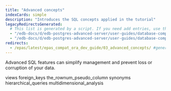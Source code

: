 ```yaml
---
title: "Advanced concepts"
indexCards: simple
description: "Introduces the SQL concepts applied in the tutorial"
legacyRedirectsGenerated:
  # This list is generated by a script. If you need add entries, use the `legacyRedirects` key.
  - "/edb-docs/d/edb-postgres-advanced-server/user-guides/database-compatibility-for-oracle-developers-guide/9.6/Database_Compatibility_for_Oracle_Developers_Guide_v9.6.1.018.html"
  - "/edb-docs/d/edb-postgres-advanced-server/user-guides/database-compatibility-for-oracle-developers-guide/9.5/Database_Compatibility_for_Oracle_Developers_Guide.1.018.html"
redirects:
  - /epas/latest/epas_compat_ora_dev_guide/03_advanced_concepts/ #generated for docs/epas/reorg-role-use-case-mode
---
```


<div id="advanced_concepts" class="registered_link"></div>

Advanced SQL features can simplify management and prevent loss or corruption of your data. 

<div class="toctree" maxdepth="3">

views foreign_keys the_rownum_pseudo_column synonyms hierarchical_queries multidimensional_analysis

</div>
